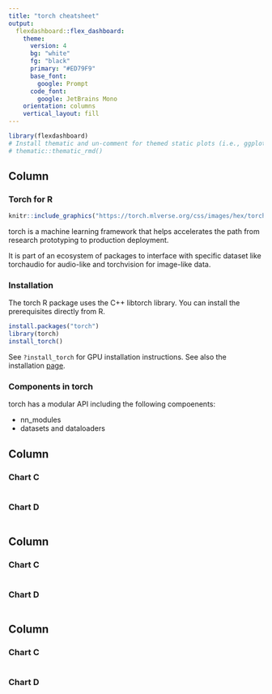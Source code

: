 ```yaml
---
title: "torch cheatsheet"
output: 
  flexdashboard::flex_dashboard:
    theme:
      version: 4
      bg: "white"
      fg: "black" 
      primary: "#ED79F9"
      base_font:
        google: Prompt
      code_font:
        google: JetBrains Mono
    orientation: columns
    vertical_layout: fill
---
```


```r
library(flexdashboard)
# Install thematic and un-comment for themed static plots (i.e., ggplot2)
# thematic::thematic_rmd()
```

Column {data-width=250}
-----------------------------------------------------------------------

### Torch for R {data-height=500}

<div class="text-center">
```r
knitr::include_graphics("https://torch.mlverse.org/css/images/hex/torch.png")
```
</div>

torch is a machine learning framework that helps accelerates the path from research prototyping to production deployment.

It is part of an ecosystem of packages to interface with specific dataset like 
torchaudio for audio-like and torchvision for image-like data.

### Installation

The torch R package uses the C++ libtorch library.  You can install the prerequisites directly from R.

```r
install.packages("torch")
library(torch)
install_torch()
```

See `?install_torch` for GPU installation instructions.
See also the installation [page](https://torch.mlverse.org/docs/articles/installation.html).

### Components in torch {data-height=200}

torch has a modular API including the following compoenents:

- nn_modules
- datasets and dataloaders

Column {data-width=250}
-----------------------------------------------------------------------

### Chart C

```r

```

### Chart D

```r

```

Column {data-width=250}
-----------------------------------------------------------------------

### Chart C

```r

```

### Chart D

```r

```


Column {data-width=250}
-----------------------------------------------------------------------


### Chart C

```r

```

### Chart D

```r

```
